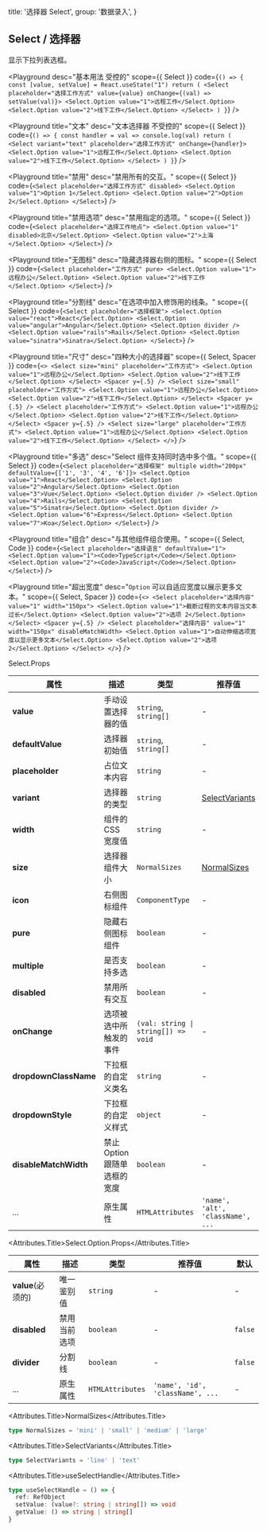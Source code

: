 
  title: '选择器 Select',
  group: '数据录入',
}

## Select / 选择器

显示下拉列表选框。

<Playground
  desc="基本用法 受控的"
  scope={{ Select }}
  code={`
() => {
const [value, setValue] = React.useState("1")
  return (
    <Select placeholder="选择工作方式" value={value} onChange={(val) => setValue(val)}>
      <Select.Option value="1">远程工作</Select.Option>
      <Select.Option value="2">线下工作</Select.Option>
    </Select>
  )
}
`}
/>

<Playground
  title="文本"
  desc="文本选择器 不受控的"
  scope={{ Select }}
  code={`
() => {
  const handler = val => console.log(val)
  return (
    <Select variant="text" placeholder="选择工作方式" onChange={handler}>
      <Select.Option value="1">远程工作</Select.Option>
      <Select.Option value="2">线下工作</Select.Option>
    </Select>
  )
}
`}
/>

<Playground
  title="禁用"
  desc="禁用所有的交互。"
  scope={{ Select }}
  code={`
<Select placeholder="选择工作方式" disabled>
  <Select.Option value="1">Option 1</Select.Option>
  <Select.Option value="2">Option 2</Select.Option>
</Select>
`}
/>

<Playground
  title="禁用选项"
  desc="禁用指定的选项。"
  scope={{ Select }}
  code={`
<Select placeholder="选择工作地点">
  <Select.Option value="1" disabled>北京</Select.Option>
  <Select.Option value="2">上海</Select.Option>
</Select>
`}
/>

<Playground
  title="无图标"
  desc="隐藏选择器右侧的图标。"
  scope={{ Select }}
  code={`
<Select placeholder="工作方式" pure>
  <Select.Option value="1">远程办公</Select.Option>
  <Select.Option value="2">线下工作</Select.Option>
</Select>
`}
/>

<Playground
  title="分割线"
  desc="在选项中加入修饰用的线条。"
  scope={{ Select }}
  code={`
<Select placeholder="选择框架">
  <Select.Option value="react">React</Select.Option>
  <Select.Option value="angular">Angular</Select.Option>
  <Select.Option divider />
  <Select.Option value="rails">Rails</Select.Option>
  <Select.Option value="sinatra">Sinatra</Select.Option>
</Select>
`}
/>

<Playground
  title="尺寸"
  desc="四种大小的选择器"
  scope={{ Select, Spacer }}
  code={`
<>
  <Select size="mini" placeholder="工作方式">
    <Select.Option value="1">远程办公</Select.Option>
    <Select.Option value="2">线下工作</Select.Option>
  </Select>
  <Spacer y={.5} />
  <Select size="small" placeholder="工作方式">
    <Select.Option value="1">远程办公</Select.Option>
    <Select.Option value="2">线下工作</Select.Option>
  </Select>
  <Spacer y={.5} />
  <Select placeholder="工作方式">
    <Select.Option value="1">远程办公</Select.Option>
    <Select.Option value="2">线下工作</Select.Option>
  </Select>
  <Spacer y={.5} />
  <Select size="large" placeholder="工作方式">
    <Select.Option value="1">远程办公</Select.Option>
    <Select.Option value="2">线下工作</Select.Option>
  </Select>
</>
`}
/>


<Playground
  title="多选"
  desc="Select 组件支持同时选中多个值。"
  scope={{ Select }}
  code={`
<Select placeholder="选择框架" multiple width="200px" defaultValue={['1', '3', '4', '6']}>
  <Select.Option value="1">React</Select.Option>
  <Select.Option value="2">Angular</Select.Option>
  <Select.Option value="3">Vue</Select.Option>
  <Select.Option divider />
  <Select.Option value="4">Rails</Select.Option>
  <Select.Option value="5">Sinatra</Select.Option>
  <Select.Option divider />
  <Select.Option value="6">Express</Select.Option>
  <Select.Option value="7">Koa</Select.Option>
</Select>
`}
/>

<Playground
  title="组合"
  desc="与其他组件组合使用。"
  scope={{ Select, Code }}
  code={`
<Select placeholder="选择语言" defaultValue="1">
  <Select.Option value="1"><Code>TypeScript</Code></Select.Option>
  <Select.Option value="2"><Code>JavaScript</Code></Select.Option>
</Select>
`}
/>

<Playground
  title="超出宽度"
  desc="`Option` 可以自适应宽度以展示更多文本。"
  scope={{ Select, Spacer }}
  code={`
<>
  <Select placeholder="选择内容" value="1" width="150px">
    <Select.Option value="1">截断过程的文本内容当文本过长</Select.Option>
    <Select.Option value="2">选项 2</Select.Option>
  </Select>
  <Spacer y={.5} />
  <Select placeholder="选择内容" value="1" width="150px" disableMatchWidth>
    <Select.Option value="1">自动伸缩选项宽度以显示更多文本</Select.Option>
    <Select.Option value="2">选项 2</Select.Option>
  </Select>
</>
`}
/>

<Attributes edit="/pages/zh-cn/components/select.mdx">
<Attributes.Title>Select.Props</Attributes.Title>

| 属性                  | 描述                         | 类型                                                | 推荐值                            | 默认            |
| --------------------- | ---------------------------- | --------------------------------------------------- | --------------------------------- | --------------- |
| **value**             | 手动设置选择器的值              | `string`, `string[]`                                | -                                 | -               |
| **defaultValue**      | 选择器初始值                   | `string`, `string[]`                                | -                                 | -               |
| **placeholder**       | 占位文本内容                   | `string`                                            | -                                 | -               |
| **variant**           | 选择器的类型                   | `string`                                            | [SelectVariants](#selectvariants) | `line`          |
| **width**             | 组件的 CSS 宽度值              | `string`                                            | -                                 | `initial`       |
| **size**              | 选择器组件大小                 | `NormalSizes`                                       | [NormalSizes](#normalsizes)       | `medium`        |
| **icon**              | 右侧图标组件                   | `ComponentType`                                     | -                                 | `SVG Component` |
| **pure**              | 隐藏右侧图标组件                | `boolean`                                           | -                                 | `false`         |
| **multiple**          | 是否支持多选                   | `boolean`                                           | -                                 | `false`         |
| **disabled**          | 禁用所有交互                   | `boolean`                                           | -                                 | `false`         |
| **onChange**          | 选项被选中所触发的事件           | <Code>(val: string &#124; string[]) => void </Code> | -                                 | -               |
| **dropdownClassName** | 下拉框的自定义类名              | `string`                                            | -                                 | -               |
| **dropdownStyle**     | 下拉框的自定义样式              | `object`                                            | -                                 | -               |
| **disableMatchWidth** | 禁止 Option 跟随单选框的宽度    | `boolean`                                           | -                                 | `false`         |
| ...                   | 原生属性                      | `HTMLAttributes`                                    | `'name', 'alt', 'className', ...` | -               |

<Attributes.Title>Select.Option.Props</Attributes.Title>

| 属性               | 描述          | 类型              | 推荐值                            | 默认     |
| ----------------- | ------------- | ---------------- | -------------------------------- | ------- |
| **value**(必须的)  | 唯一鉴别值      | `string`         | -                                | -       |
| **disabled**      | 禁用当前选项    | `boolean`        | -                                | `false` |
| **divider**       | 分割线         | `boolean`        | -                                | `false` |
| ...               | 原生属性       | `HTMLAttributes` | `'name', 'id', 'className', ...` | -       |

<Attributes.Title>NormalSizes</Attributes.Title>

```ts
type NormalSizes = 'mini' | 'small' | 'medium' | 'large'
```

<Attributes.Title>SelectVariants</Attributes.Title>

```ts
type SelectVariants = 'line' | 'text'
```

<Attributes.Title>useSelectHandle</Attributes.Title>

```ts
type useSelectHandle = () => {
  ref: RefObject
  setValue: (value?: string | string[]) => void
  getValue: () => string | string[]
}
```

</Attributes>


